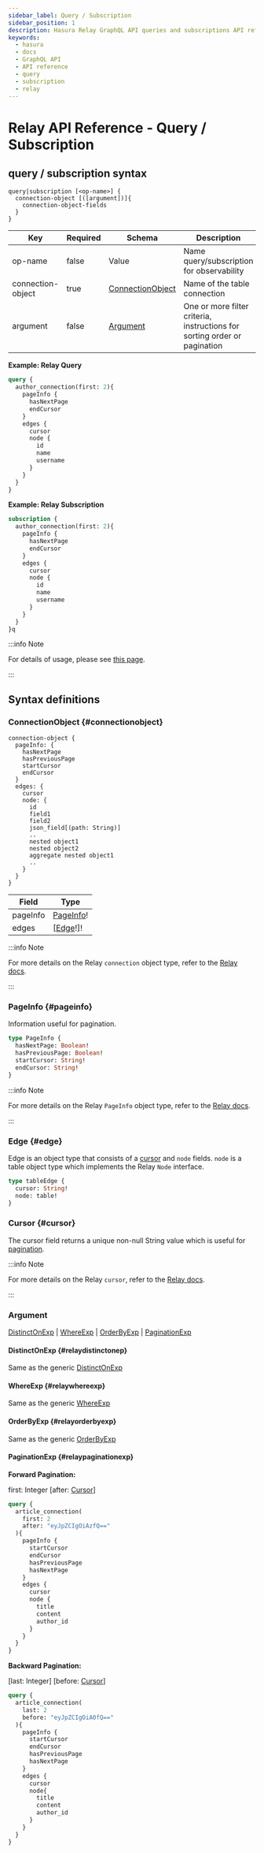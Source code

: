 ```yaml
---
sidebar_label: Query / Subscription
sidebar_position: 1
description: Hasura Relay GraphQL API queries and subscriptions API reference
keywords:
  - hasura
  - docs
  - GraphQL API
  - API reference
  - query
  - subscription
  - relay
---
```


# Relay API Reference - Query / Subscription

## **query** / **subscription** syntax

```none
query|subscription [<op-name>] {
  connection-object [([argument])]{
    connection-object-fields
  }
}
```

| Key               | Required | Schema                                | Description                                                               |
|-------------------|----------|---------------------------------------|---------------------------------------------------------------------------|
| op-name           | false    | Value                                 | Name query/subscription for observability                                 |
| connection-object | true     | [ConnectionObject](#connectionobject) | Name of the table connection                                              |
| argument          | false    | [Argument](#argument)                 | One or more filter criteria, instructions for sorting order or pagination |

**Example: Relay Query**

```graphql
query {
  author_connection(first: 2){
    pageInfo {
      hasNextPage
      endCursor
    }
    edges {
      cursor
      node {
        id
        name
        username
      }
    }
  }
}
```

**Example: Relay Subscription**

```graphql
subscription {
  author_connection(first: 2){
    pageInfo {
      hasNextPage
      endCursor
    }
    edges {
      cursor
      node {
        id
        name
        username
      }
    }
  }
}q
```

:::info Note

For details of usage, please see [this page](/graphql/core/databases/postgres/schema/relay-schema.mdx).

:::

## Syntax definitions

### ConnectionObject {#connectionobject}

```none
connection-object {
  pageInfo: {
    hasNextPage
    hasPreviousPage
    startCursor
    endCursor
  }
  edges: {
    cursor
    node: {
      id
      field1
      field2
      json_field[(path: String)]
      ..
      nested object1
      nested object2
      aggregate nested object1
      ..
    }
  }
}
```

| Field    | Type                   |
|----------|------------------------|
| pageInfo | [PageInfo](#pageinfo)! |
| edges    | \[[Edge](#edge)!\]!    |

:::info Note

For more details on the Relay `connection` object type, refer to the
[Relay docs](https://relay.dev/graphql/connections.htm#sec-Connection-Types).

:::

### PageInfo {#pageinfo}

Information useful for pagination.

```graphql
type PageInfo {
  hasNextPage: Boolean!
  hasPreviousPage: Boolean!
  startCursor: String!
  endCursor: String!
}
```

:::info Note

For more details on the Relay `PageInfo` object type, refer to the
[Relay docs](https://relay.dev/graphql/connections.htm#sec-undefined.PageInfo).

:::

### Edge {#edge}

Edge is an object type that consists of a [cursor](#cursor) and `node`
fields. `node` is a table object type which implements the Relay `Node`
interface.

```graphql
type tableEdge {
  cursor: String!
  node: table!
}
```

### Cursor {#cursor}

The cursor field returns a unique non-null String value which is useful
for [pagination](#paginationexp).

:::info Note

For more details on the Relay `cursor`, refer to the [Relay docs](https://relay.dev/graphql/connections.htm#sec-Cursor).

:::

### Argument

<div class="parsed-literal">

[DistinctOnExp](#relaydistinctonep) | [WhereExp](#relaywhereexp) |
[OrderByExp](#relayorderbyexp) | [PaginationExp](#relaypaginationexp)

</div>

#### DistinctOnExp {#relaydistinctonep}

Same as the generic [DistinctOnExp](/graphql/core/api-reference/graphql-api/query.mdx#distinctonexp)

#### WhereExp {#relaywhereexp}

Same as the generic [WhereExp](/graphql/core/api-reference/graphql-api/query.mdx#whereexp)

#### OrderByExp {#relayorderbyexp}

Same as the generic [OrderByExp](/graphql/core/api-reference/graphql-api/query.mdx#orderbyexp)

#### PaginationExp {#relaypaginationexp}

**Forward Pagination:**

<div class="parsed-literal">

first: Integer \[after: [Cursor](#cursor)\]

</div>

```graphql
query {
  article_connection(
    first: 2
    after: "eyJpZCIgOiAzfQ=="
  ){
    pageInfo {
      startCursor
      endCursor
      hasPreviousPage
      hasNextPage
    }
    edges {
      cursor
      node {
        title
        content
        author_id
      }
    }
  }
}
```

**Backward Pagination:**

<div class="parsed-literal">

\[last: Integer\] \[before: [Cursor](#cursor)\]

</div>

```graphql
query {
  article_connection(
    last: 2
    before: "eyJpZCIgOiA0fQ=="
  ){
    pageInfo {
      startCursor
      endCursor
      hasPreviousPage
      hasNextPage
    }
    edges {
      cursor
      node{
        title
        content
        author_id
      }
    }
  }
}
```
